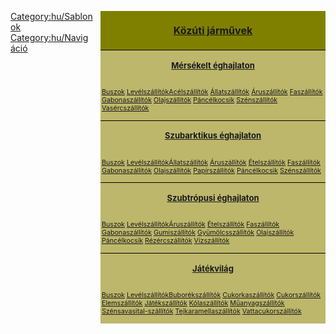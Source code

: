 <noinclude></noinclude>
<div style="float:right; padding-left:12px; width:360px; background:none;">
<div style="border:0px solid #000000; background:#808000; padding:5px; -moz-border-radius-topleft:5px; -moz-border-radius-topright:5px; font-size: 12pt;"><center><strong><font size="3">[[hu/Manual/Közúti járművek|Közúti járművek]]</font></strong></center></div>
<div style="border:0px solid black; border-top-width: 1px; background:#BDB76B; padding:5px; font-size: 8pt;"><center><font size="2"><strong>[[hu/Manual/Éghajlatok#Mérsékelt|Mérsékelt éghajlaton]]</strong></font></center></div>
<div style="border:0px solid black; border-top-width: 0px; background:#BDB76B; padding:2px; font-size: 8pt;">{{en/Nowrap begin}}[[hu/Manual/Base Set/Road Vehicles/Buszok|Buszok]]{{en/·w}} [[hu/Manual/Base Set/Road Vehicles/Levélszállítók|Levélszállítók]]{{en/·w}}{{en/·w}}{{en/·w}}[[hu/Manual/Base Set/Road Vehicles/Acélszállítók|Acélszállítók]]{{en/·w}} [[hu/Manual/Base Set/Road Vehicles/Állatszállítók|Állatszállítók]]{{en/·w}} [[hu/Manual/Base Set/Road Vehicles/Áruszállítók|Áruszállítók]]{{en/·w}} [[hu/Manual/Base Set/Road Vehicles/Faszállítók|Faszállítók]]{{en/·w}} [[hu/Manual/Base Set/Road Vehicles/Gabonaszállítók|Gabonaszállítók]]{{en/·w}} [[hu/Manual/Base Set/Road Vehicles/Olajszállítók|Olajszállítók]]{{en/·w}} [[hu/Manual/Base Set/Road Vehicles/Páncélkocsik|Páncélkocsik]]{{en/·w}} [[hu/Manual/Base Set/Road Vehicles/Szénszállítók|Szénszállítók]]{{en/·w}} [[hu/Manual/Base Set/Road Vehicles/Vasércszállítók|Vasércszállítók]]{{en/Nowrap end}}</div>
<div style="border:0px solid black; border-top-width: 1px; background:#BDB76B; padding:5px; font-size: 8pt;"><center><font size="2"><strong>[[hu/Manual/Éghajlatok#Szubarktikus|Szubarktikus éghajlaton]]</strong></font></center></div>
<div style="border:0px solid black; border-top-width: 0px; background:#BDB76B; padding:2px; font-size: 8pt;">{{en/Nowrap begin}}[[hu/Manual/Base Set/Road Vehicles/Buszok|Buszok]]{{en/·w}} [[hu/Manual/Base Set/Road Vehicles/Levélszállítók|Levélszállítók]]{{en/·w}}{{en/·w}}{{en/·w}}[[hu/Manual/Base Set/Road Vehicles/Állatszállítók|Állatszállítók]]{{en/·w}} [[hu/Manual/Base Set/Road Vehicles/Áruszállítók|Áruszállítók]]{{en/·w}} [[hu/Manual/Base Set/Road Vehicles/Ételszállítók|Ételszállítók]]{{en/·w}} [[hu/Manual/Base Set/Road Vehicles/Faszállítók|Faszállítók]]{{en/·w}} [[hu/Manual/Base Set/Road Vehicles/Gabonaszállítók|Gabonaszállítók]]{{en/·w}} [[hu/Manual/Base Set/Road Vehicles/Olajszállítók|Olajszállítók]]{{en/·w}} [[hu/Manual/Base Set/Road Vehicles/Papírszállítók|Papírszállítók]]{{en/·w}} [[hu/Manual/Base Set/Road Vehicles/Páncélkocsik|Páncélkocsik]]{{en/·w}} [[hu/Manual/Base Set/Road Vehicles/Szénszállítók|Szénszállítók]]{{en/Nowrap end}}</div>
<div style="border:0px solid black; border-top-width: 1px; background:#BDB76B; padding:5px; font-size: 8pt;"><center><font size="2"><strong>[[hu/Manual/Éghajlatok#Szubtrópusi|Szubtrópusi éghajlaton]]</strong></font></center></div>
<div style="border:0px solid black; border-top-width: 0px; background:#BDB76B; padding:2px; font-size: 8pt;">{{en/Nowrap begin}}[[hu/Manual/Base Set/Road Vehicles/Buszok|Buszok]]{{en/·w}} [[hu/Manual/Base Set/Road Vehicles/Levélszállítók|Levélszállítók]]{{en/·w}}{{en/·w}}{{en/·w}}[[hu/Manual/Base Set/Road Vehicles/Áruszállítók|Áruszállítók]]{{en/·w}} [[hu/Manual/Base Set/Road Vehicles/Ételszállítók|Ételszállítók]]{{en/·w}} [[hu/Manual/Base Set/Road Vehicles/Faszállítók|Faszállítók]]{{en/·w}} [[hu/Manual/Base Set/Road Vehicles/Gabonaszállítók|Gabonaszállítók]]{{en/·w}} [[hu/Manual/Base Set/Road Vehicles/Gumiszállítók|Gumiszállítók]]{{en/·w}} [[hu/Manual/Base Set/Road Vehicles/Gyümölcsszállítók|Gyümölcsszállítók]]{{en/·w}} [[hu/Manual/Base Set/Road Vehicles/Olajszállítók|Olajszállítók]]{{en/·w}} [[hu/Manual/Base Set/Road Vehicles/Páncélkocsik|Páncélkocsik]]{{en/·w}} [[hu/Manual/Base Set/Road Vehicles/Rézércszállítók|Rézércszállítók]]{{en/·w}} [[hu/Manual/Base Set/Road Vehicles/Vízszállítók|Vízszállítók]]{{en/Nowrap end}}</div>
<div style="border:0px solid black; border-top-width: 1px; background:#BDB76B; padding:5px; font-size: 8pt;"><center><font size="2"><strong>[[hu/Manual/Éghajlatok#Játékvilág|Játékvilág]]</strong></font></center></div>
<div style="border:0px solid black; border-top-width: 0px; background:#BDB76B; padding:2px; font-size: 8pt;">{{en/Nowrap begin}}[[hu/Manual/Base Set/Road Vehicles/Buszok|Buszok]]{{en/·w}} [[hu/Manual/Base Set/Road Vehicles/Levélszállítók|Levélszállítók]]{{en/·w}}{{en/·w}}{{en/·w}}[[hu/Buborékszállítók|Buborékszállítók]]{{en/·w}} [[hu/Cukorkaszállítók|Cukorkaszállítók]]{{en/·w}} [[hu/Cukorszállítók|Cukorszállítók]]{{en/·w}} [[hu/Elemszállítók|Elemszállítók]]{{en/·w}} [[hu/Játékszállítók|Játékszállítók]]{{en/·w}} [[hu/Kólaszállítók|Kólaszállítók]]{{en/·w}} [[hu/Műanyagszállítók|Műanyagszállítók]]{{en/·w}} [[hu/Szénsavasital-szállítók|Szénsavasital-szállítók]]{{en/·w}} [[hu/Tejkaramellaszállítók|Tejkaramellaszállítók]]{{en/·w}} [[hu/Vattacukorszállítók|Vattacukorszállítók]]{{en/Nowrap end}}</div>
</div>
<noinclude>

[[Category:hu/Sablonok]][[Category:hu/Navigáció]]
</noinclude>